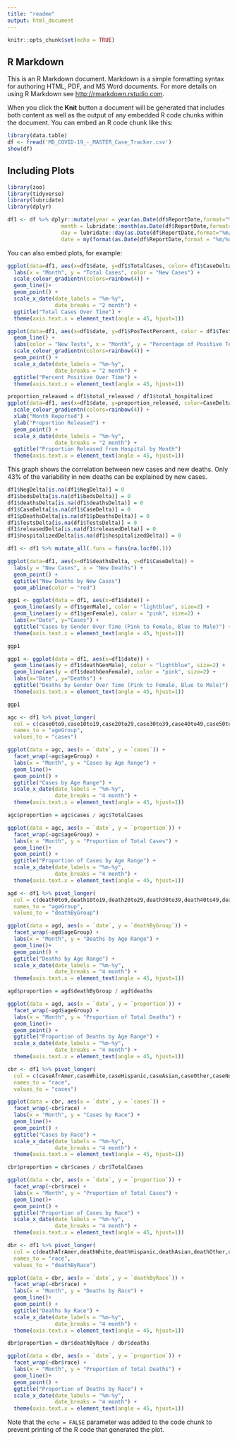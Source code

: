 ```yaml
---
title: "readme"
output: html_document
---
```


```r
knitr::opts_chunk$set(echo = TRUE)
```

## R Markdown

This is an R Markdown document. Markdown is a simple formatting syntax for authoring HTML, PDF, and MS Word documents. For more details on using R Markdown see <http://rmarkdown.rstudio.com>.

When you click the **Knit** button a document will be generated that includes both content as well as the output of any embedded R code chunks within the document. You can embed an R code chunk like this:

```r

library(data.table)
df <- fread('MD_COVID-19_-_MASTER_Case_Tracker.csv')
show(df)
```

## Including Plots
```r
library(zoo)
library(tidyverse)
library(lubridate)
library(dplyr)
```

```r


df1 <- df %>% dplyr::mutate(year = year(as.Date(df$ReportDate,format="%m/%d/%Y")),
                 month = lubridate::month(as.Date(df$ReportDate,format="%m/%d/%Y")),
                 day = lubridate::day(as.Date(df$ReportDate,format="%m/%d/%Y")),
                 date = my(format(as.Date(df$ReportDate,format = "%m/%d/%Y"),"%m/%y")))
```


You can also embed plots, for example:
```r
ggplot(data=df1, aes(x=df1$date, y=df1$TotalCases, color= df1$CaseDelta)) +
  labs(x = "Month", y = "Total Cases", color = "New Cases") +
  scale_colour_gradientn(colors=rainbow(4)) +
  geom_line()+
  geom_point() +
  scale_x_date(date_labels = "%m-%y",
               date_breaks = "2 month") +
  ggtitle("Total Cases Over Time") +
  theme(axis.text.x = element_text(angle = 45, hjust=1))
```

```r
ggplot(data=df1, aes(x=df1$date, y=df1$PosTestPercent, color = df1$TestsDelta)) +
  geom_line() +
  labs(color = "New Tests", x = "Month", y = "Percentage of Positive Tests") +
  scale_colour_gradientn(colors=rainbow(4)) +
  geom_point() +
  scale_x_date(date_labels = "%m-%y",
               date_breaks = "2 month") +
  ggtitle("Percent Positive Over Time") + 
  theme(axis.text.x = element_text(angle = 45, hjust=1))
```

```r
proportion_released = df1$total_released / df1$total_hospitalized
ggplot(data=df1, aes(x=df1$date, y=proportion_released, color=CaseDelta)) +
  scale_colour_gradientn(colors=rainbow(4)) +
  xlab("Month Reported") +
  ylab("Proportion Released") +
  geom_point() +
  scale_x_date(date_labels = "%m-%y",
               date_breaks = "2 month") +
  ggtitle("Proportion Released from Hospital by Month")
  theme(axis.text.x = element_text(angle = 45, hjust=1))

```

This graph shows the correlation between new cases and new deaths. Only 43% of the variability in new deaths can be explained by new cases.

```r

df1$NegDelta[is.na(df1$NegDelta)] = 0
df1$bedsDelta[is.na(df1$bedsDelta)] = 0
df1$deathsDelta[is.na(df1$deathsDelta)] = 0
df1$CaseDelta[is.na(df1$CaseDelta)] = 0
df1$pDeathsDelta[is.na(df1$pDeathsDelta)] = 0
df1$TestsDelta[is.na(df1$TestsDelta)] = 0
df1$releasedDelta[is.na(df1$releasedDelta)] = 0
df1$hospitalizedDelta[is.na(df1$hospitalizedDelta)] = 0

df1 <- df1 %>% mutate_all(.funs = funs(na.locf0(.)))

ggplot(data=df1, aes(x=df1$deathsDelta, y=df1$CaseDelta)) +
  labs(y = "New Cases", x = "New Deaths") +
  geom_point() +
  ggtitle("New Deaths by New Cases")
  geom_abline(color = "red")
```
```r

ggp1 <- ggplot(data = df1, aes(x=df1$date)) +       
  geom_line(aes(y = df1$genMale), color = "lightblue", size=2) +
  geom_line(aes(y = df1$genFemale), color = "pink", size=2) +
  labs(x="Date", y="Cases") +
  ggtitle("Cases by Gender Over Time (Pink to Female, Blue to Male)") +
  theme(axis.text.x = element_text(angle = 45, hjust=1))

ggp1     

```
```r

ggp1 <- ggplot(data = df1, aes(x=df1$date)) +       
  geom_line(aes(y = df1$deathGenMale), color = "lightblue", size=2) +
  geom_line(aes(y = df1$deathGenFemale), color = "pink", size=2) +
  labs(x="Date", y="Deaths") +
  ggtitle("Deaths by Gender Over Time (Pink to Female, Blue to Male)") +
  theme(axis.text.x = element_text(angle = 45, hjust=1))

ggp1     

```

```r
agc <- df1 %>% pivot_longer(
  col = c(case0to9,case10to19,case20to29,case30to39,case40to49,case50to59,case60to69,case70to79,case80plus),
  names_to = "ageGroup",
  values_to = "cases")

ggplot(data = agc, aes(x = `date`, y = `cases`)) +
  facet_wrap(~agc$ageGroup) +
  labs(x = "Month", y = "Cases by Age Range") +
  geom_line()+
  geom_point() +
  ggtitle("Cases by Age Range") +
  scale_x_date(date_labels = "%m-%y",
               date_breaks = "4 month") +
  theme(axis.text.x = element_text(angle = 45, hjust=1))
```

```r
agc$proportion = agc$cases / agc$TotalCases

ggplot(data = agc, aes(x = `date`, y = `proportion`)) +
  facet_wrap(~agc$ageGroup) +
  labs(x = "Month", y = "Proportion of Total Cases") +
  geom_line()+
  geom_point() +
  ggtitle("Proportion of Cases by Age Range") +
  scale_x_date(date_labels = "%m-%y",
               date_breaks = "4 month") +
  theme(axis.text.x = element_text(angle = 45, hjust=1))
```

```r
agd <- df1 %>% pivot_longer(
  col = c(death0to9,death10to19,death20to29,death30to39,death40to49,death50to59,death60to69,death70to79,death80plus),
  names_to = "ageGroup",
  values_to = "deathByGroup")

ggplot(data = agd, aes(x = `date`, y = `deathByGroup`)) +
  facet_wrap(~agd$ageGroup) +
  labs(x = "Month", y = "Deaths by Age Range") +
  geom_line()+
  geom_point() +
  ggtitle("Deaths by Age Range") +
  scale_x_date(date_labels = "%m-%y",
               date_breaks = "4 month") +
  theme(axis.text.x = element_text(angle = 45, hjust=1))
```
```r
agd$proportion = agd$deathByGroup / agd$deaths

ggplot(data = agd, aes(x = `date`, y = `proportion`)) +
  facet_wrap(~agd$ageGroup) +
  labs(x = "Month", y = "Proportion of Total Deaths") +
  geom_line()+
  geom_point() +
  ggtitle("Proportion of Deaths by Age Range") +
  scale_x_date(date_labels = "%m-%y",
               date_breaks = "4 month") +
  theme(axis.text.x = element_text(angle = 45, hjust=1))
```

```r
cbr <- df1 %>% pivot_longer(
  col = c(caseAfrAmer,caseWhite,caseHispanic,caseAsian,caseOther,caseNotAVail),
  names_to = "race",
  values_to = "cases")

ggplot(data = cbr, aes(x = `date`, y = `cases`)) +
  facet_wrap(~cbr$race) +
  labs(x = "Month", y = "Cases by Race") +
  geom_line()+
  geom_point() +
  ggtitle("Cases by Race") +
  scale_x_date(date_labels = "%m-%y",
               date_breaks = "4 month") +
  theme(axis.text.x = element_text(angle = 45, hjust=1))
```

```r
cbr$proportion = cbr$cases / cbr$TotalCases

ggplot(data = cbr, aes(x = `date`, y = `proportion`)) +
  facet_wrap(~cbr$race) +
  labs(x = "Month", y = "Proportion of Total Cases") +
  geom_line()+
  geom_point() +
  ggtitle("Proportion of Cases by Race") +
  scale_x_date(date_labels = "%m-%y",
               date_breaks = "4 month") +
  theme(axis.text.x = element_text(angle = 45, hjust=1))
```

```r
dbr <- df1 %>% pivot_longer(
  col = c(deathAfrAmer,deathWhite,deathHispanic,deathAsian,deathOther,deathNotAvail),
  names_to = "race",
  values_to = "deathByRace")

ggplot(data = dbr, aes(x = `date`, y = `deathByRace`)) +
  facet_wrap(~dbr$race) +
  labs(x = "Month", y = "Deaths by Race") +
  geom_line()+
  geom_point() +
  ggtitle("Deaths by Race") +
  scale_x_date(date_labels = "%m-%y",
               date_breaks = "4 month") +
  theme(axis.text.x = element_text(angle = 45, hjust=1))
```

```r
dbr$proportion = dbr$deathByRace / dbr$deaths

ggplot(data = dbr, aes(x = `date`, y = `proportion`)) +
  facet_wrap(~dbr$race) +
  labs(x = "Month", y = "Proportion of Total Deaths") +
  geom_line()+
  geom_point() +
  ggtitle("Proportion of Deaths by Race") +
  scale_x_date(date_labels = "%m-%y",
               date_breaks = "4 month") +
  theme(axis.text.x = element_text(angle = 45, hjust=1))
```

Note that the `echo = FALSE` parameter was added to the code chunk to prevent printing of the R code that generated the plot.
